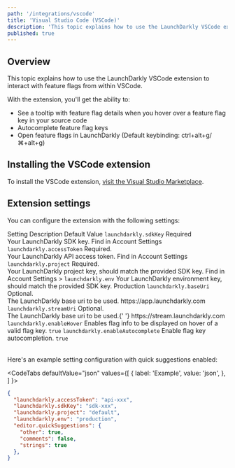 ```yaml
---
path: '/integrations/vscode'
title: 'Visual Studio Code (VSCode)'
description: 'This topic explains how to use the LaunchDarkly VSCode extension to interact with feature flags from within VSCode.'
published: true
---
```


## Overview

This topic explains how to use the LaunchDarkly VSCode extension to interact with feature flags from within VSCode.

With the extension, you'll get the ability to:

- See a tooltip with feature flag details when you hover over a feature flag key in your source code
- Autocomplete feature flag keys
- Open feature flags in LaunchDarkly (Default keybinding: ctrl+alt+g/⌘+alt+g)

## Installing the VSCode extension

To install the VSCode extension, [visit the Visual Studio Marketplace](https://ld.click/LDVisualStudioExtension).

## Extension settings

You can configure the extension with the following settings:

<Table>
  <TableHeader>
    <TableHeadCell>Setting</TableHeadCell>
    <TableHeadCell>Description</TableHeadCell>
    <TableHeadCell>Default Value</TableHeadCell>
  </TableHeader>
  <TableBody>
    <TableRow>
      <TableCell>
        <code>launchdarkly.sdkKey</code>
      </TableCell>
      <TableCell>
        Required
        <br />
        Your LaunchDarkly SDK key.
      </TableCell>
      <TableCell>Find in Account Settings</TableCell>
    </TableRow>
    <TableRow>
      <TableCell>
        <code>launchdarkly.accessToken</code>
      </TableCell>
      <TableCell>
        Required.
        <br />
        Your LaunchDarkly API access token.
      </TableCell>
      <TableCell>Find in Account Settings</TableCell>
    </TableRow>
    <TableRow>
      <TableCell>
        <code>launchdarkly.project</code>
      </TableCell>
      <TableCell>
        Required.
        <br />
        Your LaunchDarkly project key, should match the provided SDK key.
      </TableCell>
      <TableCell>Find in Account Settings</TableCell>
    </TableRow>
    ><TableRow>
      <TableCell>
        <code>launchdarkly.env</code>
      </TableCell>
      <TableCell>Your LaunchDarkly environment key, should match the provided SDK key.</TableCell>
      <TableCell>Production</TableCell>
    </TableRow>
    <TableRow>
      <TableCell>
        <code>launchdarkly.baseUri</code>
      </TableCell>
      <TableCell>
        Optional.
        <br />
        The LaunchDarkly base uri to be used.
      </TableCell>
      <TableCell>https://app.launchdarkly.com</TableCell>
    </TableRow>
    <TableRow>
      <TableCell>
        <code>launchdarkly.streamUri</code>
      </TableCell>
      <TableCell>
        Optional.
        <br />
        The LaunchDarkly base uri to be used.{' '}
      </TableCell>
      <TableCell>https://stream.launchdarkly.com</TableCell>
    </TableRow>
    <TableRow>
      <TableCell>
        <code>launchdarkly.enableHover</code>
      </TableCell>
      <TableCell>Enables flag info to be displayed on hover of a valid flag key.</TableCell>
      <TableCell>
        <code>true</code>
      </TableCell>
    </TableRow>
    <TableRow>
      <TableCell>
        <code>launchdarkly.enableAutocomplete</code>
      </TableCell>
      <TableCell>Enable flag key autocompletion.</TableCell>
      <TableCell>
        <code>true</code>
      </TableCell>
    </TableRow>
  </TableBody>
</Table>

Here's an example setting configuration with quick suggestions enabled:

<CodeTabs
  defaultValue="json"
  values={[
    { label: 'Example', value: 'json', },
  ]
}>
<CodeTabItem value="json">

```json
{
  "launchdarkly.accessToken": "api-xxx",
  "launchdarkly.sdkKey": "sdk-xxx",
  "launchdarkly.project": "default",
  "launchdarkly.env": "production",
  "editor.quickSuggestions": {
    "other": true,
    "comments": false,
    "strings": true
  },
}
```

</CodeTabItem>
</CodeTabs>
